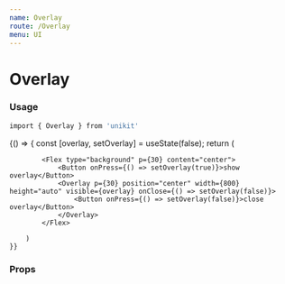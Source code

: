 ```yaml
---
name: Overlay
route: /Overlay
menu: UI
---
```



# Overlay

### Usage

```bash
import { Overlay } from 'unikit'
```

<Playground>
    {() => {
        const [overlay, setOverlay] = useState(false);
        return (
     
            <Flex type="background" p={30} content="center">
                <Button onPress={() => setOverlay(true)}>show overlay</Button>
                <Overlay p={30} position="center" width={800} height="auto" visible={overlay} onClose={() => setOverlay(false)}>
                    <Button onPress={() => setOverlay(false)}>close overlay</Button>
                </Overlay>
            </Flex>
    
        )
    }}
    
</Playground>

### Props

<Props of={Overlay} />